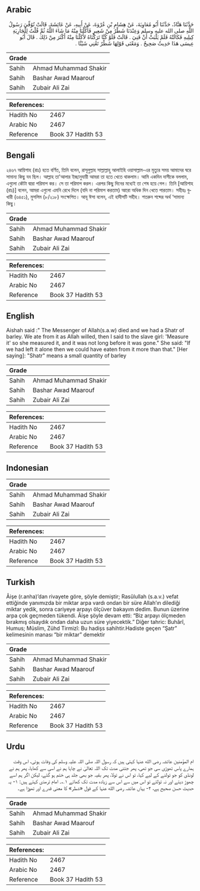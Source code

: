 ## Arabic


<div dir="rtl" lang="ar" style={{fontSize:'larger',backgroundColor:'#f8f9fa',padding:20}}>
حَدَّثَنَا هَنَّادٌ، حَدَّثَنَا أَبُو مُعَاوِيَةَ، عَنْ هِشَامِ بْنِ عُرْوَةَ، عَنْ أَبِيهِ، عَنْ عَائِشَةَ، قَالَتْ تُوُفِّيَ رَسُولُ اللَّهِ صلى الله عليه وسلم وَعِنْدَنَا شَطْرٌ مِنْ شَعِيرٍ فَأَكَلْنَا مِنْهُ مَا شَاءَ اللَّهُ ثُمَّ قُلْتُ لِلْجَارِيَةِ كِيلِيهِ فَكَالَتْهُ فَلَمْ يَلْبَثْ أَنْ فَنِيَ ‏.‏ قَالَتْ فَلَوْ كُنَّا تَرَكْنَاهُ لأَكَلْنَا مِنْهُ أَكْثَرَ مِنْ ذَلِكَ ‏.‏ قَالَ أَبُو عِيسَى هَذَا حَدِيثٌ صَحِيحٌ ‏.‏ وَمَعْنَى قَوْلِهَا شَطْرٌ تَعْنِي شَيْئًا ‏.‏
</div>
<div style={{backgroundColor:'#f8f9fa',padding:20, marginBottom: 10}}><table> <thead> <tr> <th>Grade</th> <th></th> </tr> </thead> <tbody> <tr><td>Sahih</td><td>Ahmad Muhammad Shakir</td></tr><tr><td>Sahih</td><td>Bashar Awad Maarouf</td></tr><tr><td>Sahih</td><td>Zubair Ali Zai</td></tr></tbody></table><table> <thead> <tr> <th>References:</th> <th></th> </tr> </thead> <tbody><tr><td>Hadith No</td><td>2467</td></tr><tr><td>Arabic No</td><td>2467</td></tr><tr><td>Reference</td><td>Book 37 Hadith 53</td></tr></tbody></table></div>

## Bengali


<div dir="ltr" lang="bn" style={{fontSize:'larger',backgroundColor:'#f8f9fa',padding:20}}>
২৪৬৭ আয়িশাহ (রাঃ) হতে বর্ণিত, তিনি বলেন, রাসূলুল্লাহ সাল্লাল্লাহু আলাইহি ওয়াসাল্লাম-এর মৃত্যুর সময় আমাদের ঘরে সামান্য কিছু যব ছিল। আল্লাহ তা'আলার ইচ্ছানুযায়ী আমরা তা হতে খেতে থাকলাম। আমি একদিন দাসীকে বললাম, এগুলো কৌটা দ্বারা পরিমাপ কর। সে তা পরিমাপ করল। এরপর কিছু দিনের মধ্যেই তা শেষ হয়ে গেল। তিনি [আয়িশাহ (রাঃ)] বলেন, আমরা এগুলো এমনি রেখে দিলে (যদি না পরিমাপ করতাম) আরো অধিক দিন খেতে পারতাম। সহীহঃ বুখারী (৬৪৫১), মুসলিম (৮/২১৮) সংক্ষেপিত। আবূ ঈসা বলেন, এই হাদীসটি সহীহ। শতরুন শব্দের অর্থ ‘সামান্য কিছু।
</div>
<div style={{backgroundColor:'#f8f9fa',padding:20, marginBottom: 10}}><table> <thead> <tr> <th>Grade</th> <th></th> </tr> </thead> <tbody> <tr><td>Sahih</td><td>Ahmad Muhammad Shakir</td></tr><tr><td>Sahih</td><td>Bashar Awad Maarouf</td></tr><tr><td>Sahih</td><td>Zubair Ali Zai</td></tr></tbody></table><table> <thead> <tr> <th>References:</th> <th></th> </tr> </thead> <tbody><tr><td>Hadith No</td><td>2467</td></tr><tr><td>Arabic No</td><td>2467</td></tr><tr><td>Reference</td><td>Book 37 Hadith 53</td></tr></tbody></table></div>

## English


<div dir="ltr" lang="en" style={{fontSize:'larger',backgroundColor:'#f8f9fa',padding:20}}>
Aishah said :" The Messenger of Allah(s.a.w) died and we had a Shatr of barley. We ate from it as Allah willed, then I said to the slave girl: 'Measure it' so she measured it, and it was not long before it was gone." She said: "If we had left it alone then we could have eaten from it more than that." [Her saying]: "Shatr" means a small quantity of barley
</div>
<div style={{backgroundColor:'#f8f9fa',padding:20, marginBottom: 10}}><table> <thead> <tr> <th>Grade</th> <th></th> </tr> </thead> <tbody> <tr><td>Sahih</td><td>Ahmad Muhammad Shakir</td></tr><tr><td>Sahih</td><td>Bashar Awad Maarouf</td></tr><tr><td>Sahih</td><td>Zubair Ali Zai</td></tr></tbody></table><table> <thead> <tr> <th>References:</th> <th></th> </tr> </thead> <tbody><tr><td>Hadith No</td><td>2467</td></tr><tr><td>Arabic No</td><td>2467</td></tr><tr><td>Reference</td><td>Book 37 Hadith 53</td></tr></tbody></table></div>

## Indonesian


<div dir="ltr" lang="id" style={{fontSize:'larger',backgroundColor:'#f8f9fa',padding:20}}>

</div>
<div style={{backgroundColor:'#f8f9fa',padding:20, marginBottom: 10}}><table> <thead> <tr> <th>Grade</th> <th></th> </tr> </thead> <tbody> <tr><td>Sahih</td><td>Ahmad Muhammad Shakir</td></tr><tr><td>Sahih</td><td>Bashar Awad Maarouf</td></tr><tr><td>Sahih</td><td>Zubair Ali Zai</td></tr></tbody></table><table> <thead> <tr> <th>References:</th> <th></th> </tr> </thead> <tbody><tr><td>Hadith No</td><td>2467</td></tr><tr><td>Arabic No</td><td>2467</td></tr><tr><td>Reference</td><td>Book 37 Hadith 53</td></tr></tbody></table></div>

## Turkish


<div dir="ltr" lang="tr" style={{fontSize:'larger',backgroundColor:'#f8f9fa',padding:20}}>
Âişe (r.anha)’dan rivayete göre, şöyle demiştir; Rasûlullah (s.a.v.) vefat ettiğinde yanımızda bir miktar arpa vardı ondan bir süre Allah’ın dilediği miktar yedik, sonra cariyeye arpayı ölçüver bakayım dedim. Bunun üzerine arpa çok geçmeden tükendi. Âişe şöyle devam etti: “Biz arpayı ölçmeden bırakmış olsaydık ondan daha uzun süre yiyecektik.” Diğer tahric: Buhârî, Humus; Müslim, Zühd Tirmizî: Bu hadişs sahihtir.Hadiste geçen “Şatr” kelimesinin manası “bir miktar” demektir
</div>
<div style={{backgroundColor:'#f8f9fa',padding:20, marginBottom: 10}}><table> <thead> <tr> <th>Grade</th> <th></th> </tr> </thead> <tbody> <tr><td>Sahih</td><td>Ahmad Muhammad Shakir</td></tr><tr><td>Sahih</td><td>Bashar Awad Maarouf</td></tr><tr><td>Sahih</td><td>Zubair Ali Zai</td></tr></tbody></table><table> <thead> <tr> <th>References:</th> <th></th> </tr> </thead> <tbody><tr><td>Hadith No</td><td>2467</td></tr><tr><td>Arabic No</td><td>2467</td></tr><tr><td>Reference</td><td>Book 37 Hadith 53</td></tr></tbody></table></div>

## Urdu


<div dir="rtl" lang="ur" style={{fontSize:'larger',backgroundColor:'#f8f9fa',padding:20}}>
ام المؤمنین عائشہ رضی الله عنہا کہتی ہیں کہ رسول اللہ صلی اللہ علیہ وسلم کی وفات ہوئی، اس وقت ہمارے پاس تھوڑی سی جو تھی، پھر جتنی مدت تک اللہ تعالیٰ نے چاہا ہم نے اسی سے کھایا، پھر ہم نے لونڈی کو جو تولنے کے لیے کہا، تو اس نے تولا، پھر بقیہ جو بھی جلد ہی ختم ہو گئے، لیکن اگر ہم اسے چھوڑ دیتے اور نہ تولتے تو اس میں سے اس سے زیادہ مدت تک کھاتے ۱؎۔ امام ترمذی کہتے ہیں: ۱- یہ حدیث حسن صحیح ہے، ۲- یہاں عائشہ رضی الله عنہا کے قول «شطر» کا معنی قدرے اور تھوڑا ہے۔
</div>
<div style={{backgroundColor:'#f8f9fa',padding:20, marginBottom: 10}}><table> <thead> <tr> <th>Grade</th> <th></th> </tr> </thead> <tbody> <tr><td>Sahih</td><td>Ahmad Muhammad Shakir</td></tr><tr><td>Sahih</td><td>Bashar Awad Maarouf</td></tr><tr><td>Sahih</td><td>Zubair Ali Zai</td></tr></tbody></table><table> <thead> <tr> <th>References:</th> <th></th> </tr> </thead> <tbody><tr><td>Hadith No</td><td>2467</td></tr><tr><td>Arabic No</td><td>2467</td></tr><tr><td>Reference</td><td>Book 37 Hadith 53</td></tr></tbody></table></div>